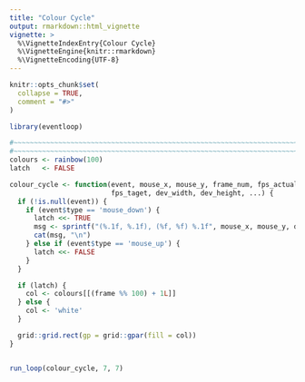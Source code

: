 ```yaml
---
title: "Colour Cycle"
output: rmarkdown::html_vignette
vignette: >
  %\VignetteIndexEntry{Colour Cycle}
  %\VignetteEngine{knitr::rmarkdown}
  %\VignetteEncoding{UTF-8}
---
```


```r
knitr::opts_chunk$set(
  collapse = TRUE,
  comment = "#>"
)
```

```r
library(eventloop)

#~~~~~~~~~~~~~~~~~~~~~~~~~~~~~~~~~~~~~~~~~~~~~~~~~~~~~~~~~~~~~~~~~~~~~~~~~~~~~
#~~~~~~~~~~~~~~~~~~~~~~~~~~~~~~~~~~~~~~~~~~~~~~~~~~~~~~~~~~~~~~~~~~~~~~~~~~~~~
colours <- rainbow(100)
latch   <- FALSE

colour_cycle <- function(event, mouse_x, mouse_y, frame_num, fps_actual,
                         fps_taget, dev_width, dev_height, ...) {
  if (!is.null(event)) {
    if (event$type == 'mouse_down') {
      latch <<- TRUE
      msg <- sprintf("(%.1f, %.1f), (%f, %f) %.1f", mouse_x, mouse_y, dev_width, dev_height, fps_actual)
      cat(msg, "\n")
    } else if (event$type == 'mouse_up') {
      latch <<- FALSE
    }
  }

  if (latch) {
    col <- colours[[(frame %% 100) + 1L]]
  } else {
    col <- 'white'
  }

  grid::grid.rect(gp = grid::gpar(fill = col))
}


run_loop(colour_cycle, 7, 7)
```
